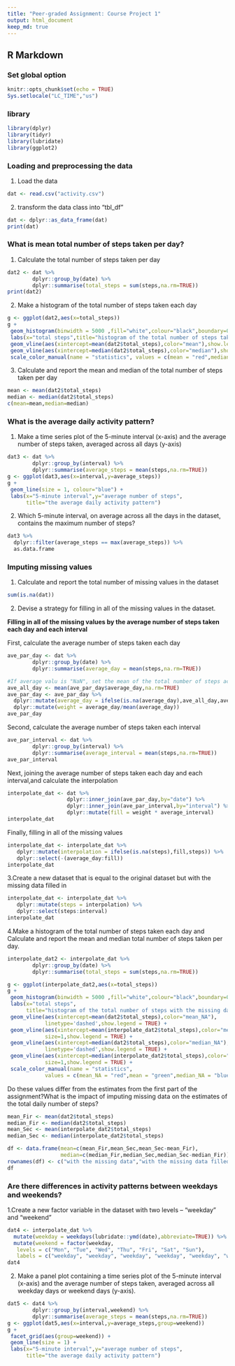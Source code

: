 ---
title: "Peer-graded Assignment: Course Project 1"
output: html_document
keep_md: true
---

## R Markdown

### Set global option
```{r setup, include=TRUE}
knitr::opts_chunk$set(echo = TRUE)
Sys.setlocale("LC_TIME","us")
```

### library
```{r,message=FALSE,warning=FALSE}
library(dplyr)
library(tidyr)
library(lubridate)
library(ggplot2)
```


### Loading and preprocessing the data
1. Load the data
```{r}
dat <- read.csv("activity.csv") 
```

2. transform the data class into "tbl_df"
```{r}
dat <- dplyr::as_data_frame(dat)
print(dat)
```

### What is mean total number of steps taken per day?
1. Calculate the total number of steps taken per day
```{r}
dat2 <- dat %>%
        dplyr::group_by(date) %>%
        dplyr::summarise(total_steps = sum(steps,na.rm=TRUE))
print(dat2)
```

2. Make a histogram of the total number of steps taken each day
```{r,fig.height=4}
g <- ggplot(dat2,aes(x=total_steps))
g + 
 geom_histogram(binwidth = 5000 ,fill="white",colour="black",boundary=0) + 
 labs(x="total steps",title="histogram of the total number of steps taken each day") +
 geom_vline(aes(xintercept=mean(dat2$total_steps),color="mean"),show.legend = TRUE) + 
 geom_vline(aes(xintercept=median(dat2$total_steps),color="median"),show.legend = TRUE) +
 scale_color_manual(name = "statistics", values = c(mean = "red",median = "blue"))
```

3. Calculate and report the mean and median of the total number of steps taken per day
```{r,comment=NULL}
mean <- mean(dat2$total_steps)
median <- median(dat2$total_steps)
c(mean=mean,median=median)
```

### What is the average daily activity pattern?

1. Make a time series plot of the 5-minute interval (x-axis) and the average number of steps taken, averaged across all days (y-axis)
```{r,fig.height=4}
dat3 <- dat %>%
        dplyr::group_by(interval) %>%
        dplyr::summarise(average_steps = mean(steps,na.rm=TRUE))
g <- ggplot(dat3,aes(x=interval,y=average_steps))
g + 
 geom_line(size = 1, colour="blue") + 
 labs(x="5-minute interval",y="average number of steps",
      title="the average daily activity pattern")
```

2. Which 5-minute interval, on average across all the days in the dataset, contains the maximum number of steps?
```{r,comment=NULL}
dat3 %>%
  dplyr::filter(average_steps == max(average_steps)) %>%
  as.data.frame
```

### Imputing missing values

1. Calculate and report the total number of missing values in the dataset
```{r,comment=NULL}
sum(is.na(dat))
```

2. Devise a strategy for filling in all of the missing values in the dataset. 

**Filling in all of the missing values by the average number of steps taken each day and each interval**

First, calculate the average number of steps taken each day
```{r}
ave_par_day <- dat %>%
        dplyr::group_by(date) %>%
        dplyr::summarise(average_day = mean(steps,na.rm=TRUE)) 

#If average valu is "NaN", set the mean of the total number of steps across all day
ave_all_day <- mean(ave_par_day$average_day,na.rm=TRUE)
ave_par_day <- ave_par_day %>%
  dplyr::mutate(average_day = ifelse(is.na(average_day),ave_all_day,average_day)) %>%
  dplyr::mutate(weight = average_day/mean(average_day))
ave_par_day
```

Second,  calculate the average number of steps taken each interval
```{r}
ave_par_interval <- dat %>%
        dplyr::group_by(interval) %>%
        dplyr::summarise(average_interval = mean(steps,na.rm=TRUE)) 
ave_par_interval
```

Next, joining the average number of steps taken each day and each interval,and calculate the interpolation
```{r}
interpolate_dat <- dat %>%
                   dplyr::inner_join(ave_par_day,by="date") %>% 
                   dplyr::inner_join(ave_par_interval,by="interval") %>% 
                   dplyr::mutate(fill = weight * average_interval) 
interpolate_dat
```

Finally, filling  in all of the missing values
```{r}
interpolate_dat <- interpolate_dat %>%        
   dplyr::mutate(interpolation = ifelse(is.na(steps),fill,steps)) %>%
   dplyr::select(-(average_day:fill))
interpolate_dat
```

3.Create a new dataset that is equal to the original dataset but with the missing data filled in
```{r}
interpolate_dat <- interpolate_dat %>%        
   dplyr::mutate(steps = interpolation) %>%
   dplyr::select(steps:interval)
interpolate_dat
```

4.Make a histogram of the total number of steps taken each day and Calculate and report the mean and median total number of steps taken per day. 

```{r,fig.height=4}
interpolate_dat2 <- interpolate_dat %>%
        dplyr::group_by(date) %>%
        dplyr::summarise(total_steps = sum(steps,na.rm=TRUE))

g <- ggplot(interpolate_dat2,aes(x=total_steps))
g + 
 geom_histogram(binwidth = 5000 ,fill="white",colour="black",boundary=0) + 
 labs(x="total steps",
      title="histogram of the total number of steps with the missing data filled in ") +
 geom_vline(aes(xintercept=mean(dat2$total_steps),color="mean_NA"),
            linetype='dashed',show.legend = TRUE) +
 geom_vline(aes(xintercept=mean(interpolate_dat2$total_steps),color="mean"),
            size=1,show.legend = TRUE) + 
 geom_vline(aes(xintercept=median(dat2$total_steps),color="median_NA"),
            linetype='dashed',show.legend = TRUE) +
 geom_vline(aes(xintercept=median(interpolate_dat2$total_steps),color="median"),
            size=1,show.legend = TRUE) +
 scale_color_manual(name = "statistics",
            values = c(mean_NA = "red",mean = "green",median_NA = "blue",median = "green"))

```


Do these values differ from the estimates from the first part of the assignment?What is the impact of imputing missing data on the estimates of the total daily number of steps?
```{r}
mean_Fir <- mean(dat2$total_steps)
median_Fir <- median(dat2$total_steps)
mean_Sec <- mean(interpolate_dat2$total_steps)
median_Sec <- median(interpolate_dat2$total_steps)

df <- data.frame(mean=c(mean_Fir,mean_Sec,mean_Sec-mean_Fir),
                 median=c(median_Fir,median_Sec,median_Sec-median_Fir))
rownames(df) <- c("with the missing data","with the missing data filled in","difference")
df
```


### Are there differences in activity patterns between weekdays and weekends?

1.Create a new factor variable in the dataset with two levels – “weekday” and “weekend” 
```{r}
dat4 <- interpolate_dat %>%
  mutate(weekday = weekdays(lubridate::ymd(date),abbreviate=TRUE)) %>%
  mutate(weekend = factor(weekday,
   levels = c("Mon", "Tue", "Wed", "Thu", "Fri", "Sat", "Sun"),
   labels = c("weekday", "weekday", "weekday", "weekday", "weekday", "weekend", "weekend")))
dat4
```

2. Make a panel plot containing a time series plot of the 5-minute interval (x-axis) and the average number of steps taken, averaged across all weekday days or weekend days (y-axis).
```{r,fig.height=4}
dat5 <- dat4 %>%
        dplyr::group_by(interval,weekend) %>%
        dplyr::summarise(average_steps = mean(steps,na.rm=TRUE))
g <- ggplot(dat5,aes(x=interval,y=average_steps,group=weekend))
g + 
 facet_grid(aes(group=weekend)) +
 geom_line(size = 1) + 
 labs(x="5-minute interval",y="average number of steps",
      title="the average daily activity pattern")
```